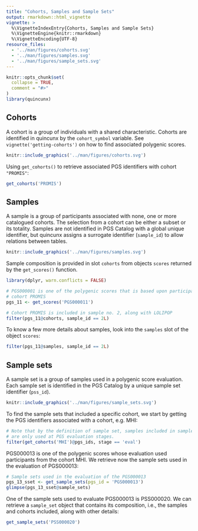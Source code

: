 ```yaml
---
title: "Cohorts, Samples and Sample Sets"
output: rmarkdown::html_vignette
vignette: >
  %\VignetteIndexEntry{Cohorts, Samples and Sample Sets}
  %\VignetteEngine{knitr::rmarkdown}
  %\VignetteEncoding{UTF-8}
resource_files:
  - '../man/figures/cohorts.svg'
  - '../man/figures/samples.svg'
  - '../man/figures/sample_sets.svg'
---
```


```r
knitr::opts_chunk$set(
  collapse = TRUE,
  comment = "#>"
)
library(quincunx)
```

## Cohorts

A cohort is a group of individuals with a shared characteristic. Cohorts are
identified in quincunx by the `cohort_symbol` variable. See
`vignette('getting-cohorts')` on how to find associated polygenic scores.

```r
knitr::include_graphics('../man/figures/cohorts.svg') 
```

Using `get_cohorts()` to retrieve associated PGS identifiers with cohort
`"PROMIS"`:

```r
get_cohorts('PROMIS')
```

## Samples

A sample is a group of participants associated with none, one or more catalogued
cohorts. The selection from a cohort can be either a subset or its totality.
Samples are not identified in PGS Catalog with a global unique identifier, but
quincunx assigns a surrogate identifier (`sample_id`) to allow relations between
tables.

```r
knitr::include_graphics('../man/figures/samples.svg') 
```

Sample composition is provided in slot `cohorts` from objects `scores` returned
by the `get_scores()` function.

```r
library(dplyr, warn.conflicts = FALSE)

# PGS000001 is one of the polygenic scores that is based upon participants from
# cohort PROMIS
pgs_11 <- get_scores('PGS000011')

# Cohort PROMIS is included in sample no. 2, along with LOLIPOP
filter(pgs_11@cohorts, sample_id == 2L)
```

To know a few more details about samples, look into the `samples` slot of the
object `scores`:

```r
filter(pgs_11@samples, sample_id == 2L)
```

## Sample sets

A sample set is a group of samples used in a polygenic score evaluation. Each
sample set is identified in the PGS Catalog by a unique sample set identifier
(`pss_id`).

```r
knitr::include_graphics('../man/figures/sample_sets.svg') 
```

To find the sample sets that included a specific cohort, we start by getting
the PGS identifiers associated with a cohort, e.g. MHI:

```r
# Note that by the definition of sample set, samples included in sample sets
# are only used at PGS evaluation stages.
filter(get_cohorts('MHI')@pgs_ids, stage == 'eval')
```

PGS000013 is one of the polygenic scores whose evaluation used participants from the cohort
MHI. We retrieve now the sample sets used in the evaluation of PGS000013:

```r
# Sample sets used in the evaluation of the PGS000013
pgs_13_sset <- get_sample_sets(pgs_id = 'PGS000013')
glimpse(pgs_13_sset@sample_sets)
```

One of the sample sets used to evaluate PGS000013 is PSS000020. We can retrieve
a `sample_set` object that contains its composition, i.e., the samples and
cohorts included, along with other details:

```r
get_sample_sets('PSS000020')
```
